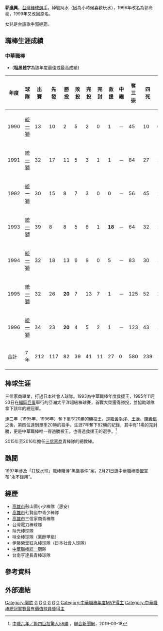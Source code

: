{{Infobox CPBL player|
|name=郭進興
|native_name=
|bgcolor1=
|bgcolor2=
|textcolor1=
|textcolor2=
|image=
|caption=
|position=[[投手|投手]]
|bats=右
|throws=右
|birthdate={{birth date and age|1963|11|10}}<br>{{ROC|臺灣省}}[[高雄市_(省轄市)|高雄市]]
|debutdate=8月5日
|debutyear=1990年
|debutteam=[[統一獅|統一獅]]
|finaldate=10月20日
|finalyear=1996年
|finalteam=[[統一獅|統一獅]]
|stat1label=勝投－敗投
|stat1value=82－39
|stat2label=三振－四死
|stat2value=580－239
|stat3label=[[防禦率|防禦率]]
|stat3value=2.929
|teams= <nowiki></nowiki><!--This forces MediaWiki to recognize the first bullet. Kind of a workaround to a bug.-->
'''球員時期'''
*[[統一獅|統一獅]]（1990－1996年）
|highlights = <nowiki></nowiki>
*中華職棒年度總冠軍：1991、1995、1996
*[[中華職棒勝投王|中華職棒勝投王]]：1995、1996
*[[中華職棒勝率王|中華職棒勝率王]]：1996
*[[中華職棒救援王|中華職棒救援王]]：1993
*[[中華職棒最佳十人獎|中華職棒最佳十人獎]]（投手）：1995、1996
*[[中華職棒金手套獎|中華職棒金手套獎]]（投手）：1995
*[[中華職棒年度最有價值球員獎|中華職棒年度最有價值球員獎]]：1995、1996
*[[中華職棒單月MVP|中華職棒單月MVP]]：1994/07、1995/05、1995/09、1996/05、1996/06
*[[中華職棒明星賽|中華職棒明星賽]]：1993、1994、1995
*總冠軍賽MVP (1996)
}}
'''郭進興'''{{BD|1963年|11月10日|catIdx=K郭}}，[[台灣|台灣]][[棒球|棒球]][[選手|選手]]，綽號阿水（因為小時候喜歡玩水），1996年改名為郭尚豪，1999年又改回原名。

女兒是[[台語|台語]]歌手[[郭婷筠|郭婷筠]]。

==職棒生涯成績==
===中華職棒===
*('''粗黑體字'''為該年度最佳或最高成績)
{|border=1 width="800px"
|- align="center"
!年度||球隊||出賽||先發||勝投||敗投||完投||完封||救援||中繼||奪三振||四死||投球局數||責失||防禦率
|- align=center
|1990||[[統一獅|統一獅]]||13||10||2||5||2||0||1||－||45||10||62.2||29||4.16
|- align=center
|1991||[[統一獅|統一獅]]||32||17||11||5||3||1||1||－||84||27||136.1||44||2.90
|- align=center
|1992||[[統一獅|統一獅]]||30||15||8||7||3||0||0||－||56||45||137.2||73||4.77
|- align=center
|1993||[[統一獅|統一獅]]||39||8||8||5||6||1||'''18'''||－||64||32||120.1||32||2.39
|- align=center
|1994||[[統一獅|統一獅]]||32||18||13||6||9||0||5||－||83||30||167.1||47||2.53
|- align=center
|1995||[[統一獅|統一獅]]||32||26||'''20'''||7||13||7||1||－||125||52||210.1||54||2.31
|- align=center 
|1996||[[統一獅|統一獅]]||34||23||'''20'''||4||5||2||1||－||123||43||185.1||53||2.57
|- align=center style="color:black; background-color:green"
|合計||7年||212||117||82||39||41||11||27||0||580||239||1020.0||332||2.93
|}

==棒球生涯==
三信家商畢業，打過日本社會人球隊。1993為中華職棒年度救援王，1995年11月23日在[[福岡巨蛋|福岡巨蛋]]舉行的亞洲太平洋超級棒球賽，首戰大榮獲得勝投，並協助球隊拿下該年的總冠軍。

連二年（1995年、1996年）奪下單季20勝的勝投王，是繼[[黃平洋|黃平洋]]、[[王漢|王漢]]、[[陳義信|陳義信]]之後，第四位達到單季20勝的投手。生涯7年奪下82勝的紀錄，其中有11場的完封勝，更是中華職棒唯一得過勝投王，也得過救援王的選手。<ref>[https://udn.com/news/story/12822/3703480 中職六年／獅四巨投驚人58勝 ] {{Wayback|url=https://udn.com/news/story/12822/3703480 |date=20200426213444 }}，[[聯合新聞網|聯合新聞網]]，2019-03-18</ref>

2015年至2016年擔任[[三信家商|三信家商]]青棒隊的總教練。

==醜聞==
1997年涉及「打放水球」職棒賭博“黑鷹事件”案，2月21日遭中華職棒聯盟宣布“永不錄用”。


==經歷==
*[[高雄市|高雄市]]鼓山國小少棒隊（惠安） 
*[[高雄市|高雄市]]七賢國中青少棒隊 
*[[高雄市|高雄市]]三信家商青棒隊 
*台灣電力棒球隊 
*陸光棒球隊 
*味全棒球隊（業餘甲組） 
*伊藤榮堂紅丸棒球隊（日本社會人球隊） 
*[[中華職棒|中華職棒]][[統一獅|統一獅]]隊
*台南亨達長青棒球隊

==參考資料==
{{Reflist}}


==外部連結==
{{台灣棒球維基館}}

{{start box}}
{{s-before|[[陳義信|陳義信]]}}
{{s-title|[[中華職棒勝投王|中華職棒勝投王]]|1995年、1996年}}
{{s-after|[[吳俊良|吳俊良]]}}
{{s-before|[[謝長亨|謝長亨]]}}
{{s-title|[[統一獅開幕戰先發投手|統一獅開幕戰先發投手]]|1996年}}
{{s-after|[[吳俊良|吳俊良]]}}
{{s-before|[[王漢|王漢]]}}
{{s-title|[[中華職棒明星賽明星白隊先發投手|中華職棒明星賽明星白隊先發投手]]|1995年}}
{{s-after|陳明德}}
{{s-before|無總冠軍賽}}
{{s-title|[[中華職棒總冠軍賽最有價值球員獎|中華職棒總冠軍賽最有價值球員獎]]|1996年}}
{{s-after|[[黃文博|黃文博]]}}
{{end box}}

{{中華職棒年度最有價值球員}}
{{統一獅1991年中華職棒總冠軍}}
{{統一獅1995年中華職棒總冠軍}}
{{統一獅1996年中華職棒總冠軍}}
{{台灣大賽歷屆最有價值球員}}


[[Category:郭姓|Category:郭姓]]
[[Category:台灣棒球運動員|G]]
[[Category:統一7-ELEVEn獅隊球員|G]]
[[Category:中華職棒勝投王得主|G]]
[[Category:中華職棒救援王得主|G]]
[[Category:高雄市人|G]]


[[Category:中華職棒終身禁賽名單|G]]
[[Category:中華職棒年度MVP得主|Category:中華職棒年度MVP得主]]
[[Category:中華職棒總冠軍賽最有價值球員獎得主|Category:中華職棒總冠軍賽最有價值球員獎得主]]